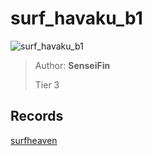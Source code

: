 
# surf_havaku_b1

![surf_havaku_b1](https://raw.githubusercontent.com/Sayt123/SurfMapPics/Maps-and-bonuses/csgo/surf_havaku_b1.jpg)

> Author: **SenseiFin**
>
> Tier 3

## Records

[surfheaven](https://surfheaven.eu/map/surf_havaku_b1)
